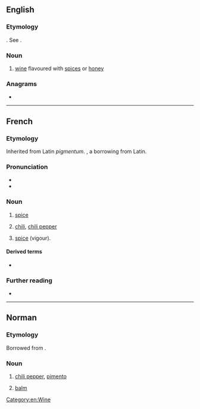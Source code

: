 ==English==

===Etymology===
{{etyl|fr|en}}. See {{m|en|pimento}}.

===Noun===
{{en-noun}}

# {{lb|en|obsolete}} [[wine]] flavoured with [[spice]]s or [[honey]]

{{Webster 1913}}

===Anagrams===
* {{anagrams|en|pitmen}}

[[Category:en:Wine]]

----

==French==

===Etymology===
Inherited from Latin ''pigmentum''. {{doublet|fr|pigment}}, a borrowing from Latin.

===Pronunciation===
* {{fr-IPA}}
* {{audio|Fr-piment.ogg|Audio|lang=fr}}

===Noun===
{{fr-noun|m}}

# {{lb|fr|cooking}} [[spice]]
# [[chili]], [[chili pepper]]
# {{lb|fr|figuratively}} [[spice]] (vigour).

====Derived terms====
* {{l|fr|pimenter}}

===Further reading===
* {{R:TLFi}}

----

==Norman==

===Etymology===
Borrowed from {{bor|nrf|fr|piment}}.

===Noun===
{{nrf-noun|m}}

# {{lb|nrf|Jersey}} [[chili pepper]], [[pimento]]
# {{lb|nrf|Jersey}} [[balm]]

{{topics|nrf|Vegetables}}